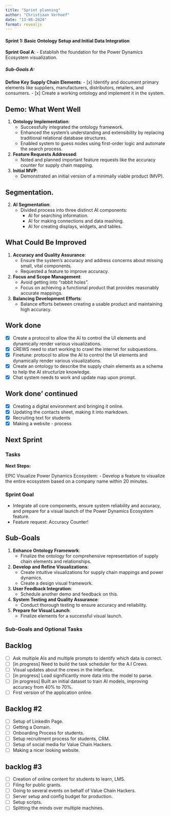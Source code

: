 ```yaml
---
title: "Sprint planning"
author: "Christiaan Verhoef"
date: "13-06-2024"
format: revealjs
---
```


#### Sprint 1: Basic Ontology Setup and Initial Data Integration

**Sprint Goal A**: 
- Establish the foundation for the Power Dynamics Ecosystem visualization.

##### Sub-Goals A:

**Define Key Supply Chain Elements**:
- [x] Identify and document primary elements like suppliers, manufacturers, distributors, retailers, and consumers.
- [x] Create a working ontology and implement it in the system.


## Demo: What Went Well

1. **Ontology Implementation**: 
    - Successfully integrated the ontology framework.
    - Enhanced the system's understanding and extensibility by replacing traditional relational database structures.
    - Enabled system to guess nodes using first-order logic and automate the search process.
3. **Feature Requests Addressed**:
    - Noted and planned important feature requests like the accuracy counter for supply chain mapping.
4. **Initial MVP**:
    - Demonstrated an initial version of a minimally viable product (MVP).

## Segmentation.
2. **AI Segmentation**:
    - Divided process into three distinct AI components:
        - AI for searching information.
        - AI for making connections and data mashing.
        - AI for creating displays, widgets, and tables.

## What Could Be Improved
1. **Accuracy and Quality Assurance**:
    - Ensure the system's accuracy and address concerns about missing small, vital components.
    - Requested a feature to improve accuracy.
2. **Focus and Scope Management**:
    - Avoid getting into "rabbit holes".
    - Focus on achieving a functional product that provides reasonably accurate mappings.
3. **Balancing Development Efforts**:
    - Balance efforts between creating a usable product and maintaining high accuracy.

## Work done
- [x] Create a protocol to allow the AI to control the UI elements and dynamically render various visualizations.
- [x] CREWS need to start working to crawl the internet for subquestions.
- [x] Finetune: protocol to allow the AI to control the UI elements and dynamically render various visualizations.
- [x] Create an ontology to describe the supply chain elements as a schema to help the AI structurize knowledge.
- [x] Chat system needs to work and update map upon prompt.

## Work done' continued
- [x] Creating a digital environment and bringing it online.
- [x] Updating the contacts sheet, making it into markdown.
- [x] Recruiting text for students
- [x] Making a website - process

## Next Sprint

### Tasks

**Next Steps:**

EPIC Visualize Power Dynamics Ecosystem: 
- Develop a feature to visualize the entire ecosystem based on a company name within 20 minutes.

### Sprint Goal

- Integrate all core components, ensure system reliability and accuracy, and prepare for a visual launch of the Power Dynamics Ecosystem feature.
- Feature request: Accuracy Counter!

## Sub-Goals

1. **Enhance Ontology Framework**:
    - Finalize the ontology for comprehensive representation of supply chain elements and relationships.

2. **Develop and Refine Visualizations**:
    - Create intuitive visualizations for supply chain mappings and power dynamics.
    - Create a design visual framework. 

3. **User Feedback Integration**:
    - Schedule another demo and feedback on this. 

4. **System Testing and Quality Assurance**:
    - Conduct thorough testing to ensure accuracy and reliability.

5. **Prepare for Visual Launch**:
    - Finalize elements for a successful visual launch.

### Sub-Goals and Optional Tasks

## Backlog

- [ ] Ask multiple AIs and multiple prompts to identify which data is correct.
- [ ] [in progress] Need to build the task scheduler for the A.I Crews.
- [ ] Visual updates about the crews in the interface.
- [ ] [in progress] Load significantly more data into the model to parse.
- [ ] [in progress] Built an initial dataset to train AI models, improving accuracy from 40% to 70%.
- [ ] First version of the application online.

## Backlog #2
- [ ] Setup of LinkedIn Page.
- [ ] Getting a Domain.
- [ ] Onboarding Process for students. 
- [ ] Setup recruitment process for students, CRM.
- [ ] Setup of social media for Value Chain Hackers.
- [ ] Making a nicer looking website.

## backlog #3
- [ ] Creation of online content for students to learn, LMS.
- [ ] Filing for public grants.
- [ ] Going to several events on behalf of Value Chain Hackers.
- [ ] Server setup and config budget for production.
- [ ] Setup scripts.
- [ ] Splitting the minds over multiple machines.